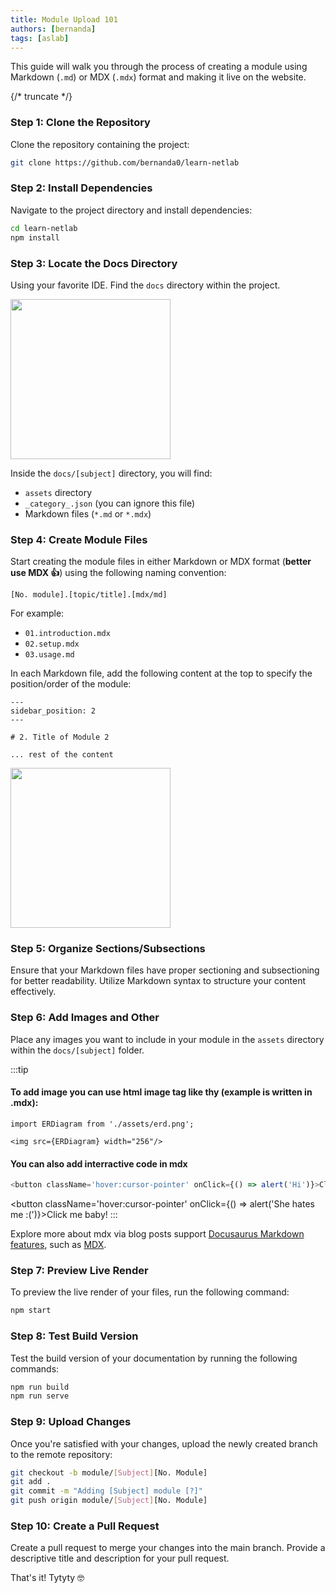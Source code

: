 ```yaml
---
title: Module Upload 101
authors: [bernanda]
tags: [aslab]
---
```




This guide will walk you through the process of creating a module using Markdown (`.md`) or MDX (`.mdx`) format and making it live on the website.

{/* truncate */}

### Step 1: Clone the Repository

Clone the repository containing the project:

```bash
git clone https://github.com/bernanda0/learn-netlab
```

### Step 2: Install Dependencies

Navigate to the project directory and install dependencies:

```bash
cd learn-netlab
npm install
```

### Step 3: Locate the Docs Directory

Using your favorite IDE. Find the `docs` directory within the project. 

<img src={DocsDir} width="256"/>

Inside the `docs/[subject]` directory, you will find:
- `assets` directory
- `_category_.json` (you can ignore this file)
- Markdown files (`*.md` or `*.mdx`)

### Step 4: Create Module Files

Start creating the module files in either Markdown or MDX format (**better use MDX 👍**) using the following naming convention:

`[No. module].[topic/title].[mdx/md]`

For example:
- `01.introduction.mdx`
- `02.setup.mdx`
- `03.usage.md`

In each Markdown file, add the following content at the top to specify the position/order of the module:

```mdx
---
sidebar_position: 2
---

# 2. Title of Module 2

... rest of the content 
```

<img src={DocsPos} width="256"/>

### Step 5: Organize Sections/Subsections

Ensure that your Markdown files have proper sectioning and subsectioning for better readability. Utilize Markdown syntax to structure your content effectively.

### Step 6: Add Images and Other

Place any images you want to include in your module in the `assets` directory within the `docs/[subject]` folder.

:::tip

#### To add image you can use html image tag like thy (example is written in .mdx):

```mdx
import ERDiagram from './assets/erd.png';

<img src={ERDiagram} width="256"/>
```

#### You can also add interractive code in mdx

```js
<button className='hover:cursor-pointer' onClick={() => alert('Hi')}>Click me baby!</button>
```
<button className='hover:cursor-pointer' onClick={() => alert('She hates me :(')}>Click me baby!</button>
:::

Explore more about mdx via blog posts support [Docusaurus Markdown features](https://docusaurus.io/docs/markdown-features), such as [MDX](https://mdxjs.com/).

### Step 7: Preview Live Render

To preview the live render of your files, run the following command:

```bash
npm start
```

### Step 8: Test Build Version 

Test the build version of your documentation by running the following commands:

```bash
npm run build
npm run serve
```

### Step 9: Upload Changes

Once you're satisfied with your changes, upload the newly created branch to the remote repository:

```bash
git checkout -b module/[Subject][No. Module]
git add .
git commit -m "Adding [Subject] module [?]"
git push origin module/[Subject][No. Module]
```

### Step 10: Create a Pull Request

Create a pull request to merge your changes into the main branch. Provide a descriptive title and description for your pull request.


That's it! Tytyty 🤓